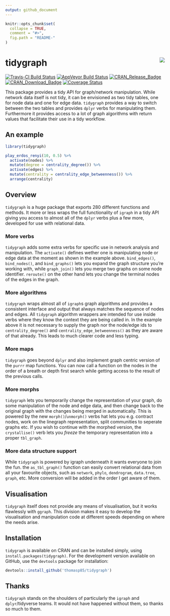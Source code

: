 ```yaml
---
output: github_document
---
```


<!-- README.md is generated from README.Rmd. Please edit that file -->

```r
knitr::opts_chunk$set(
  collapse = TRUE,
  comment = "#>",
  fig.path = "README-"
)
```

# tidygraph <img src="man/figures/tidygraph_logo.jpg" align="right" />

[![Travis-CI Build Status](https://travis-ci.org/thomasp85/tidygraph.svg?branch=master)](https://travis-ci.org/thomasp85/tidygraph)
[![AppVeyor Build Status](https://ci.appveyor.com/api/projects/status/github/thomasp85/tidygraph?branch=master&svg=true)](https://ci.appveyor.com/project/thomasp85/tidygraph)
[![CRAN_Release_Badge](http://www.r-pkg.org/badges/version-ago/tidygraph)](https://CRAN.R-project.org/package=tidygraph)
[![CRAN_Download_Badge](http://cranlogs.r-pkg.org/badges/tidygraph)](https://CRAN.R-project.org/package=tidygraph)
[![Coverage Status](https://img.shields.io/codecov/c/github/thomasp85/tidygraph/master.svg)](https://codecov.io/github/thomasp85/tidygraph?branch=master)

This package provides a tidy API for graph/network manipulation. While network 
data itself is not tidy, it can be envisioned as two tidy tables, one for node
data and one for edge data. `tidygraph` provides a way to switch between the two
tables and provides `dplyr` verbs for manipulating them. Furthermore it provides
access to a lot of graph algorithms with return values that facilitate their
use in a tidy workflow.

## An example
```r
library(tidygraph)

play_erdos_renyi(10, 0.5) %>% 
  activate(nodes) %>% 
  mutate(degree = centrality_degree()) %>% 
  activate(edges) %>% 
  mutate(centrality = centrality_edge_betweenness()) %>% 
  arrange(centrality)
```

## Overview
`tidygraph` is a huge package that exports 280 different functions and methods.
It more or less wraps the full functionality of `igraph` in a tidy API giving 
you access to almost all of the `dplyr` verbs plus a few more, developed for use 
with relational data.

### More verbs
`tidygraph` adds some extra verbs for specific use in network analysis and 
manipulation. The `activate()` defines wether one is manipulating node or edge
data at the moment as shown in the example above. `bind_edges()`, `bind_nodes()`,
and `bind_graphs()` lets you expand the graph structure you're working with,
while `graph_join()` lets you merge two graphs on some node identifier. 
`reroute()` on the other hand lets you change the terminal nodes of the edges in
the graph.

### More algorithms
`tidygraph` wraps almost all of `igraph`s graph algorithms and provides a 
consistent interface and output that always matches the sequence of nodes and 
edges. All `tidygraph` algorithm wrappers are intended for use inside verbs 
where they know the context they are being called in. In the example above it is
not necessary to supply the graph nor the node/edge ids to `centrality_degree()`
and `centrality_edge_betweenness()` as they are aware of that already. This 
leads to much clearer code and less typing.

### More maps
`tidygraph` goes beyond `dplyr` and also implement graph centric version of the
`purrr` map functions. You can now call a function on the nodes in the order of
a breath or depth first search while getting access to the result of the 
previous calls.

### More morphs
`tidygraph` lets you temporarily change the representation of your graph, do
some manipulation of the node and edge data, and then change back to the
original graph with the changes being merged in automatically. This is powered
by the new `morph()`/`unmorph()` verbs hat lets you e.g. contract nodes, work on
the linegraph representation, split communities to seperate graphs etc. If you
wish to continue with the morphed version, the `crystallise()` verb lets you
*freeze* the temporary representation into a proper `tbl_graph`.

### More data structure support
While `tidygraph` is powered by igraph underneath it wants everyone to join the
fun. the `as_tbl_graph()` function can easily convert relational data from all
your favourite objects, such as `network`, `phylo`, `dendrogram`, `data.tree`,
`graph`, etc. More conversion will be added in the order I get aware of them.

## Visualisation
`tidygraph` itself does not provide any means of visualisation, but it works
flawlessly with `ggraph`. This division makes it easy to develop the 
visualisation and manipulation code at different speeds depending on where the
needs arise.

## Installation
`tidygraph` is available on CRAN and can be installed simply, using 
`install.packages(tidygraph)`. For the development version available on GitHub,
use the `devtools` package for installation:

```r
devtools::install_github('thomasp85/tidygraph')
```

## Thanks
`tidygraph` stands on the shoulders of particularly the `igraph` and 
`dplyr`/tidyverse teams. It would not have happened without them, so thanks so
much to them.
